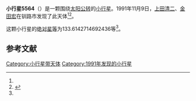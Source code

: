 {{Infobox planet
| bgcolour = #FFFFC0
| name = 5564
| symbol = 
| image = 
| caption = 
| discovery = yes
| discovery_ref = 
| discoverer = [[上田清二|上田清二]]、[[金田宏|金田宏]]
| discovery_site = [[钏路市|钏路市]] 
| discovered = 1991年11月9日
| designations = yes
| mp_name = 
| named_after = 
| alt_names = 1991 VH2/ 1973 FL1 / 1987 WO4 / 1990 OT1
| mp_category = [[主带小行星|主带小行星]]
| orbit_ref = <ref name="a">[http://ssd.jpl.nasa.gov/sbdb.cgi?sstr=5564 5564] {{Wayback|url=http://ssd.jpl.nasa.gov/sbdb.cgi?sstr=5564 |date=20110610003221 }}，小行星數據庫瀏覽器（JPL Small-Body Database Browser）－[[美国国家航空航天局|美国国家航空航天局]]喷气推进实验室</ref>
| epoch = 2456400.5 (2013年4月18日更新)
| aphelion = {{convert|2.842429233745819|AU|km|3|abbr=on|lk=out}}
| perihelion = {{convert|2.214344578146239|AU|km|3|abbr=on}}
| semimajor = {{convert|2.528386905946029|AU|km|3|abbr=on}}
| eccentricity = 0.124206595
| period = 1468.465425 [[日|日]]<br />4.02[[儒略年|儒略年]]
| avg_speed = 
| inclination = 7.599515108371642
| asc_node = 82.73123194858627
| mean_anomaly = 
| arg_peri = 133.6142714692436
| satellites = 
| physical_characteristics = yes
| dimensions = 
| mass = 
| density = 
| surface_grav = 
| escape_velocity = 
| sidereal_day = 
| axial_tilt = 
| pole_ecliptic_lat = 
| pole_ecliptic_lon = 
| albedo = 
| temperatures= 
| temp_name1 = 
| mean_temp_1 = 
| max_temp_1 = 
| temp_name2 = 
| max_temp_2 = 
| spectral_type = 
| abs_magnitude = 133.6142714692436
}}

'''小行星5564'''（{{lang-en|5564}}）是一颗围绕[[太阳|太阳]][[公转|公转]]的[[小行星|小行星]]。1991年11月9日，[[上田清二|上田清二]]、[[金田宏|金田宏]]在钏路市发现了此天体<ref name="a" /><ref>{{cite news|title=小行星列表|url=http://cfa-www.harvard.edu/iau/lists/NumberedMPs.txt|accessdate=2013-07-08|newspaper=哈佛大学|archive-date=2008-05-17|archive-url=https://web.archive.org/web/20080517010638/http://cfa-www.harvard.edu/iau/lists/NumberedMPs.txt|dead-url=no}}</ref>。

这颗小行星的[[绝对星等|绝对星等]]为133.6142714692436等<ref name="a" />。

==参考文献==
{{reflist}}
{{Minor Planet Number|[[小行星5563|小行星5563]]|[[小行星5565|小行星5565]]}}

{{小天体}}

[[Category:小行星带天体|Category:小行星带天体]]
[[Category:1991年发现的小行星|Category:1991年发现的小行星]]

{{asteroid-stub}}